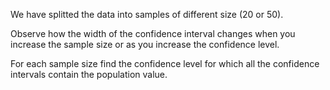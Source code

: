 We have splitted the data into samples of different size (20 or 50). 

Observe how the width of the confidence interval changes when you increase the sample size or as you increase the confidence level.

For each sample size find the confidence level for which all the confidence intervals contain the population value.